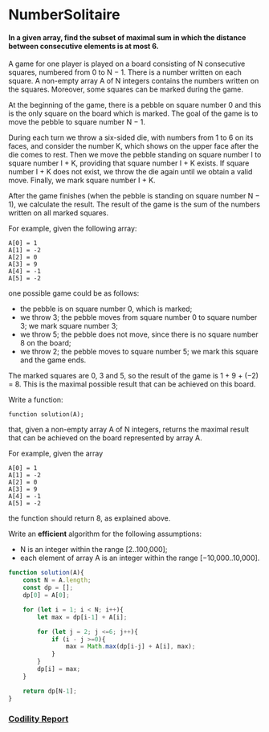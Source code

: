 # NumberSolitaire
#### In a given array, find the subset of maximal sum in which the distance between consecutive elements is at most 6.

A game for one player is played on a board consisting of N consecutive squares, numbered from 0 to N − 1. There is a number written on each square. A non-empty array A of N integers contains the numbers written on the squares. Moreover, some squares can be marked during the game.

At the beginning of the game, there is a pebble on square number 0 and this is the only square on the board which is marked. The goal of the game is to move the pebble to square number N − 1.

During each turn we throw a six-sided die, with numbers from 1 to 6 on its faces, and consider the number K, which shows on the upper face after the die comes to rest. Then we move the pebble standing on square number I to square number I + K, providing that square number I + K exists. If square number I + K does not exist, we throw the die again until we obtain a valid move. Finally, we mark square number I + K.

After the game finishes (when the pebble is standing on square number N − 1), we calculate the result. The result of the game is the sum of the numbers written on all marked squares.

For example, given the following array:

    A[0] = 1
    A[1] = -2
    A[2] = 0
    A[3] = 9
    A[4] = -1
    A[5] = -2
one possible game could be as follows:

- the pebble is on square number 0, which is marked;
- we throw 3; the pebble moves from square number 0 to square number 3; we mark square number 3;
- we throw 5; the pebble does not move, since there is no square number 8 on the board;
- we throw 2; the pebble moves to square number 5; we mark this square and the game ends.

The marked squares are 0, 3 and 5, so the result of the game is 1 + 9 + (−2) = 8. This is the maximal possible result that can be achieved on this board.

Write a function:

    function solution(A);

that, given a non-empty array A of N integers, returns the maximal result that can be achieved on the board represented by array A.

For example, given the array

    A[0] = 1
    A[1] = -2
    A[2] = 0
    A[3] = 9
    A[4] = -1
    A[5] = -2
the function should return 8, as explained above.

Write an **efficient** algorithm for the following assumptions:

- N is an integer within the range [2..100,000];
- each element of array A is an integer within the range [−10,000..10,000].

```javascript
function solution(A){
    const N = A.length;
    const dp = [];
    dp[0] = A[0];

    for (let i = 1; i < N; i++){
        let max = dp[i-1] + A[i];

        for (let j = 2; j <=6; j++){
            if (i - j >=0){
                max = Math.max(dp[i-j] + A[i], max);
            }
        }
        dp[i] = max;
    }

    return dp[N-1];
}
```

### [Codility Report](https://app.codility.com/demo/results/trainingJG4CFR-PRN/)

